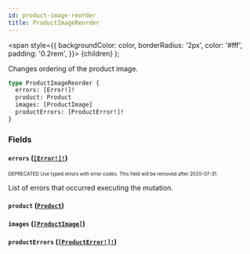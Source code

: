 ```yaml
---
id: product-image-reorder
title: ProductImageReorder
---
```


<span
style={{
      backgroundColor: color,
      borderRadius: '2px',
      color: '#fff',
      padding: '0.2rem',
    }}>
{children}
</span>
);

Changes ordering of the product image.

```graphql
type ProductImageReorder {
  errors: [Error!]!
  product: Product
  images: [ProductImage]
  productErrors: [ProductError!]!
}
```

### Fields

#### `errors` ([`[Error!]!`](/api-reference/objects/error.mdx))

<sub><sup><Tag color="#ffba00">DEPRECATED</Tag> Use typed errors with error codes. This field will be removed after 2020-07-31.</sup></sub>

List of errors that occurred executing the mutation.

#### `product` ([`Product`](/api-reference/objects/product.mdx))

#### `images` ([`[ProductImage]`](/api-reference/objects/product-image.mdx))

#### `productErrors` ([`[ProductError!]!`](/api-reference/objects/product-error.mdx))
